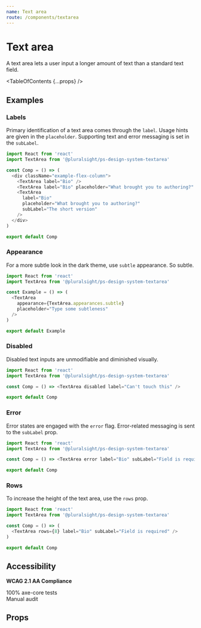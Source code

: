 ```yaml
---
name: Text area
route: /components/textarea
---
```



# Text area

<Intro>A text area lets a user input a longer amount of text than a standard text field.</Intro>

<Usage
  figmaUrl="https://www.figma.com/file/YsTklBecdddy9RZ3HXddIseD/PSDS-Web-Components?node-id=11313%3A14"
  install="npm install @pluralsight/ps-design-system-textarea"
  import="import TextArea from '@pluralsight/ps-design-system-textarea'"
  packageName="textarea"
  version={props.version}
/>

<TableOfContents {...props} />

## Examples

### Labels

Primary identification of a text area comes through the `label`. Usage hints are given in the `placeholder`. Supporting text and error messaging is set in the `subLabel`.

```typescript
import React from 'react'
import TextArea from '@pluralsight/ps-design-system-textarea'

const Comp = () => (
  <div className="example-flex-column">
    <TextArea label="Bio" />
    <TextArea label="Bio" placeholder="What brought you to authoring?" />
    <TextArea
      label="Bio"
      placeholder="What brought you to authoring?"
      subLabel="The short version"
    />
  </div>
)

export default Comp
```

### Appearance

For a more subtle look in the dark theme, use `subtle` appearance. So subtle.

```typescript
import React from 'react'
import TextArea from '@pluralsight/ps-design-system-textarea'

const Example = () => (
  <TextArea
    appearance={TextArea.appearances.subtle}
    placeholder="Type some subtleness"
  />
)

export default Example
```

### Disabled

Disabled text inputs are unmodifiable and diminished visually.

```typescript
import React from 'react'
import TextArea from '@pluralsight/ps-design-system-textarea'

const Comp = () => <TextArea disabled label="Can't touch this" />

export default Comp
```

### Error

Error states are engaged with the `error` flag. Error-related messaging is sent to the `subLabel` prop.

```typescript
import React from 'react'
import TextArea from '@pluralsight/ps-design-system-textarea'

const Comp = () => <TextArea error label="Bio" subLabel="Field is required" />

export default Comp
```

### Rows

To increase the height of the text area, use the `rows` prop.

```typescript
import React from 'react'
import TextArea from '@pluralsight/ps-design-system-textarea'

const Comp = () => (
  <TextArea rows={8} label="Bio" subLabel="Field is required" />
)

export default Comp
```

## Accessibility

**WCAG 2.1 AA Compliance**

<CheckCircleFillIcon color="green" size="xSmall" /> 100% axe-core tests
<br />
<WarningFilledIcon color="red" size="xSmall" /> Manual audit

## Props

<TypesTable>
  <TypesProp
    name="disabled"
    type="boolean"
    desc="standard input disabled flag"
    default="false"
  />
  <TypesProp
    name="error"
    type="boolean"
    desc="error state flag"
    default="false"
  />
  <TypesProp name="label" type="string" desc="identifying string for input" />
  <TypesProp name="placeholder" type="string" desc="in-field usage hint" />
  <TypesProp
    name="rows"
    type="number"
    desc="expand the viewable rows (height)"
    default="4"
  />
  <TypesProp
    name="subLabel"
    type="string"
    desc="supporting text or error messaging"
  />
</TypesTable>
